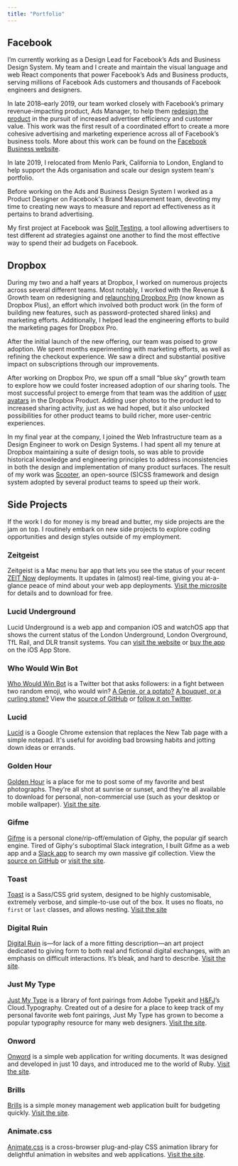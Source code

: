 ```yaml
---
title: "Portfolio"
---
```


## Facebook

I’m currently working as a Design Lead for Facebook’s Ads and Business Design
System. My team and I create and maintain the visual language and web React
components that power Facebook’s Ads and Business products, serving millions of
Facebook Ads customers and thousands of Facebook engineers and designers.

In late 2018–early 2019, our team worked closely with Facebook’s primary
revenue-impacting product, Ads Manager, to help them
[redesign the product](https://www.facebook.com/business/news/improving-ads-manager-and-business-manager)
in the pursuit of increased advertiser efficiency and customer value. This work
was the first result of a coordinated effort to create a more cohesive
advertising and marketing experience across all of Facebook’s business tools.
More about this work can be found on the
[Facebook Business website](https://www.facebook.com/business/m/one-sheeters/DesigningBetterAdvertiserExperiences).

In late 2019, I relocated from Menlo Park, California to London, England to help
support the Ads organisation and scale our design system team's portfolio.

Before working on the Ads and Business Design System I worked as a Product
Designer on Facebook's Brand Measurement team, devoting my time to creating new
ways to measure and report ad effectiveness as it pertains to brand advertising.

My first project at Facebook was
[Split Testing](https://www.facebook.com/business/news/optimize-your-ads-with-split-testing?pnref=story),
a tool allowing advertisers to test different ad strategies against one another
to find the most effective way to spend their ad budgets on Facebook.

## Dropbox

During my two and a half years at Dropbox, I worked on numerous projects across
several different teams. Most notably, I worked with the Revenue & Growth team
on redesigning and
[relaunching Dropbox Pro](https://blogs.dropbox.com/dropbox/2014/08/introducing-more-powerful-dropbox-pro/)
(now known as Dropbox Plus), an effort which involved both product work (in the
form of building new features, such as password-protected shared links) and
marketing efforts. Additionally, I helped lead the engineering efforts to build
the marketing pages for Dropbox Pro.

After the initial launch of the new offering, our team was poised to grow
adoption. We spent months experimenting with marketing efforts, as well as
refining the checkout experience. We saw a direct and substantial positive
impact on subscriptions through our improvements.

After working on Dropbox Pro, we spun off a small “blue sky” growth team to
explore how we could foster increased adoption of our sharing tools. The most
successful project to emerge from that team was the addition of
[user avatars](https://dribbble.com/shots/1972358-Faceholder) in the Dropbox
Product. Adding user photos to the product led to increased sharing activity,
just as we had hoped, but it also unlocked possibilities for other product teams
to build richer, more user-centric experiences.

In my final year at the company, I joined the Web Infrastructure team as a
Design Engineer to work on Design Systems. I had spent all my tenure at Dropbox
maintaining a suite of design tools, so was able to provide historical knowledge
and engineering principles to address inconsistencies in both the design and
implementation of many product surfaces. The result of my work was
[Scooter](http://dropbox.github.io/scooter/), an open-source (S)CSS framework
and design system adopted by several product teams to speed up their work.

## Side Projects

If the work I do for money is my bread and butter, my side projects are the jam
on top. I routinely embark on new side projects to explore coding opportunities
and design styles outside of my employment.

### Zeitgeist

Zeitgeist is a Mac menu bar app that lets you see the status of your recent
[ZEIT Now](https://zeit.co/home) deployments. It updates in (almost) real-time,
giving you at-a-glance peace of mind about your web app deployments.
[Visit the microsite](https://zeitgeist.daneden.me) for details and to download
for free.

### Lucid Underground

Lucid Underground is a web app and companion iOS and watchOS app that shows the
current status of the London Underground, London Overground, TfL Rail, and DLR
transit systems. You can [visit the website](https://underground.lucid.toys/) or
[buy the app](https://apps.apple.com/gb/app/lucid-underground/id1491993114) on
the iOS App Store.

### Who Would Win Bot

[Who Would Win Bot](https://twitter.com/WhoWouldWinBot) is a Twitter bot that
asks followers: in a fight between two random emoji, who would win?
[A Genie, or a potato?](https://twitter.com/WhoWouldWinBot/status/1070173517528866817)
[A bouquet, or a curling stone?](https://twitter.com/WhoWouldWinBot/status/1069992274665320448)
View the [source of GitHub](https://github.com/daneden/who-would-win) or
[follow it on Twitter](https://twitter.com/WhoWouldWinBot).

### Lucid

[Lucid](https://chrome.google.com/webstore/detail/lucid/achogfadpkcepkepcpegehpiiioihmik)
is a Google Chrome extension that replaces the New Tab page with a simple
notepad. It's useful for avoiding bad browsing habits and jotting down ideas or
errands.

### Golden Hour

[Golden Hour](https://goldenhour.photos) is a place for me to post some of my
favorite and best photographs. They're all shot at sunrise or sunset, and
they're all available to download for personal, non-commercial use (such as your
desktop or mobile wallpaper). [Visit the site](https://goldenhour.photos).

### Gifme

[Gifme](https://gif.daneden.me) is a personal clone/rip-off/emulation of Giphy,
the popular gif search engine. Tired of Giphy's suboptimal Slack integration, I
built Gifme as a web app and a [Slack app](https://gif.daneden.me/slack) to
search my own massive gif collection. View the
[source on GitHub](https://github.com/daneden/gifme) or
[visit the site](https://gif.daneden.me).

### Toast

[Toast](http://daneden.github.io/Toast) is a Sass/CSS grid system, designed to
be highly customisable, extremely verbose, and simple-to-use out of the box. It
uses no floats, no `first` or `last` classes, and allows nesting.
[Visit the site](http://daneden.github.io/Toast)

### Digital Ruin

[Digital Ruin](http://digitalruin.tumblr.com/) is—for lack of a more fitting
description—an art project dedicated to giving form to both real and fictional
digital exchanges, with an emphasis on difficult interactions. It’s bleak, and
hard to describe. [Visit the site](http://digitalruin.tumblr.com/).

### Just My Type

[Just My Type](http://justmytype.co) is a library of font pairings from Adobe
Typekit and [H&FJ](class:caps)’s Cloud.Typography. Created out of a desire for a
place to keep track of my personal favorite web font pairings, Just My Type has
grown to become a popular typography resource for many web designers.
[Visit the site](http://justmytype.co).

### Onword

[Onword](http://onword.co) is a simple web application for writing documents. It
was designed and developed in just 10 days, and introduced me to the world of
Ruby. [Visit the site](http://onword.co).

### Brills

[Brills](http://brills.me) is a simple money management web application built
for budgeting quickly. [Visit the site](http://brills.me).

### Animate.css

[Animate.css](http://daneden.github.io/animate.css/) is a cross-browser
plug-and-play CSS animation library for delightful animation in websites and web
applications. [Visit the site](http://daneden.github.io/animate.css/).
